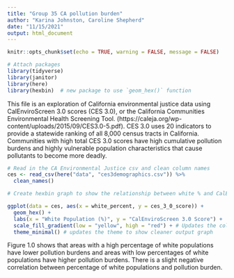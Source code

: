```yaml
---
title: "Group 35 CA pollution burden"
author: "Karina Johnston, Caroline Shepherd"
date: "11/15/2021"
output: html_document
---
```


```r
knitr::opts_chunk$set(echo = TRUE, warning = FALSE, message = FALSE)

# Attach packages
library(tidyverse)
library(janitor)
library(here)
library(hexbin)  # new package to use `geom_hex()` function
```

This file is an exploration of California environmental justice data using CalEnviroScreen 3.0 scores (CES 3.0), or the California Communities Environmental Health Screening Tool. (https://caleja.org/wp-content/uploads/2015/09/CES3.0-5.pdf). CES 3.0 uses 20 indicators to provide a statewide ranking of all 8,000 census tracts in California. Communities with high total CES 3.0 scores have high cumulative pollution burdens and highly vulnerable population characteristics that cause pollutants to become more deadly.

```r
# Read in the CA Environmental Justice csv and clean column names
ces <- read_csv(here("data", "ces3demographics.csv")) %>% 
  clean_names()
```


```r

# Create hexbin graph to show the relationship between white % and CalEnviroScreen pollution burden score

ggplot(data = ces, aes(x = white_percent, y = ces_3_0_score)) +
  geom_hex() +
  labs(x = "White Population (%)", y = "CalEnviroScreen 3.0 Score") +
  scale_fill_gradient(low = "yellow", high = "red") + # Updates the color fill pattern
  theme_minimal() # updates the theme to show cleaner output graph

```

Figure 1.0 shows that areas with a high percentage of white populations have lower pollution burdens and areas with low percentages of white populations have higher pollution burdens. There is a slight negative correlation between percentage of white populations and pollution burden.
